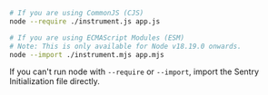 ```bash
# If you are using CommonJS (CJS)
node --require ./instrument.js app.js

# If you are using ECMAScript Modules (ESM)
# Note: This is only available for Node v18.19.0 onwards.
node --import ./instrument.mjs app.mjs
```

<Alert level="warning" title="Alternative">

If you can't run node with `--require` or `--import`, <PlatformLink to="/initialize-sentry#importing-the-sentry-initialization-file-directly">import the Sentry Initialization file directly</PlatformLink>.

</Alert>
